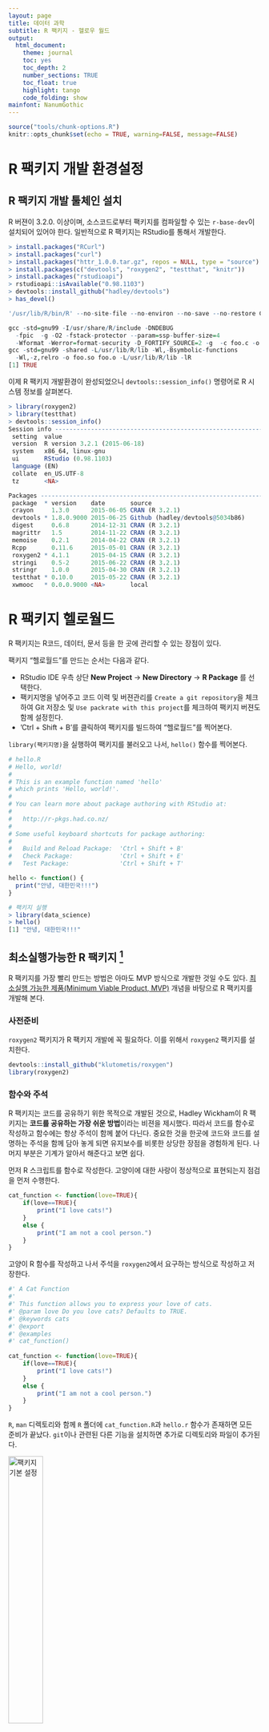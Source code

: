 ```yaml
---
layout: page
title: 데이터 과학
subtitle: R 팩키지 - 헬로우 월드
output:
  html_document:
    theme: journal
    toc: yes
    toc_depth: 2
    number_sections: TRUE
    toc_float: true
    highlight: tango
    code_folding: show
mainfont: NanumGothic
---
```



``` r
source("tools/chunk-options.R")
knitr::opts_chunk$set(echo = TRUE, warning=FALSE, message=FALSE)
```

# R 팩키지 개발 환경설정 {#r-pkg-setup}

## R 팩키지 개발 툴체인 설치 {#r-pkg-toolchain} 

R 버젼이 3.2.0. 이상이며, 소스코드로부터 팩키지를 컴파일할 수 있는 `r-base-dev`이 설치되어 있어야 한다. 일반적으로 R 팩키지는 RStudio를 통해서 개발한다.

``` r
> install.packages("RCurl")
> install.packages("curl")
> install.packages("httr_1.0.0.tar.gz", repos = NULL, type = "source")
> install.packages(c("devtools", "roxygen2", "testthat", "knitr"))
> install.packages("rstudioapi")
> rstudioapi::isAvailable("0.98.1103")
> devtools::install_github("hadley/devtools")
> has_devel()

'/usr/lib/R/bin/R' --no-site-file --no-environ --no-save --no-restore CMD SHLIB foo.c 

gcc -std=gnu99 -I/usr/share/R/include -DNDEBUG
  -fpic  -g -O2 -fstack-protector --param=ssp-buffer-size=4 
  -Wformat -Werror=format-security -D_FORTIFY_SOURCE=2 -g  -c foo.c -o foo.o
gcc -std=gnu99 -shared -L/usr/lib/R/lib -Wl,-Bsymbolic-functions 
  -Wl,-z,relro -o foo.so foo.o -L/usr/lib/R/lib -lR
[1] TRUE
```

이제 R 팩키지 개발환경이 완성되었으니 `devtools::session_info()` 명령어로 R 시스템 정보를 살펴본다.

``` r
> library(roxygen2)
> library(testthat)
> devtools::session_info()
Session info ------------------------------------------------------------------------------------------
 setting  value                       
 version  R version 3.2.1 (2015-06-18)
 system   x86_64, linux-gnu           
 ui       RStudio (0.98.1103)         
 language (EN)                        
 collate  en_US.UTF-8                 
 tz       <NA>                        

Packages ----------------------------------------------------------------------------------------------
 package  * version    date       source                          
 crayon     1.3.0      2015-06-05 CRAN (R 3.2.1)                  
 devtools * 1.8.0.9000 2015-06-25 Github (hadley/devtools@5034b86)
 digest     0.6.8      2014-12-31 CRAN (R 3.2.1)                  
 magrittr   1.5        2014-11-22 CRAN (R 3.2.1)                  
 memoise    0.2.1      2014-04-22 CRAN (R 3.2.1)                  
 Rcpp       0.11.6     2015-05-01 CRAN (R 3.2.1)                  
 roxygen2 * 4.1.1      2015-04-15 CRAN (R 3.2.1)                  
 stringi    0.5-2      2015-06-22 CRAN (R 3.2.1)                  
 stringr    1.0.0      2015-04-30 CRAN (R 3.2.1)                  
 testthat * 0.10.0     2015-05-22 CRAN (R 3.2.1)                  
 xwmooc   * 0.0.0.9000 <NA>       local               
```

# R 팩키지 헬로월드 {#r-pkg-hello-world}

R 팩키지는 R코드, 데이터, 문서 등을 한 곳에 관리할 수 있는 장점이 있다. 

팩키지 "헬로월드"를 만드는 순서는 다음과 같다.

- RStudio IDE 우측 상단 **New Project** &rarr; **New Directory** &rarr; **R Package** 를 선택한다.
- 팩키지명을 넣어주고 코드 이력 및 버젼관리를 `Create a git repository`을 체크하여 Git 저장소 및 `Use packrate with this project`를 체크하여 팩키지 버젼도 함께 설정힌다.
- 'Ctrl + Shift + B'를 클릭하여 팩키지를 빌드하여 "헬로월드"를 찍어본다.

`library(팩키지명)`을 실행하여 팩키지를 불러오고 나서, `hello()` 함수를 찍어본다.

``` r
# hello.R
# Hello, world!
#
# This is an example function named 'hello' 
# which prints 'Hello, world!'.
#
# You can learn more about package authoring with RStudio at:
#
#   http://r-pkgs.had.co.nz/
#
# Some useful keyboard shortcuts for package authoring:
#
#   Build and Reload Package:  'Ctrl + Shift + B'
#   Check Package:             'Ctrl + Shift + E'
#   Test Package:              'Ctrl + Shift + T'

hello <- function() {
  print("안녕, 대한민국!!!")
}

# 팩키지 실행
> library(data_science)
> hello()
[1] "안녕, 대한민국!!!"
```

## 최소실행가능한 R 팩키지 [^r-pkg-mvp]

[^r-pkg-mvp]: [Writing an R package from scratch](https://hilaryparker.com/2014/04/29/writing-an-r-package-from-scratch/)

R 팩키지를 가장 빨리 만드는 방법은 아마도 MVP 방식으로 개발한 것일 수도 있다.
[최소실행 가능한 제품(Minimum Viable Product, MVP)](https://en.wikipedia.org/wiki/Minimum_viable_product) 개념을 바탕으로 R 팩키지를 개발해 본다.


### 사전준비 {#hello-world-pkg-setup}

`roxygen2` 팩키지가 R 팩키지 개발에 꼭 필요하다. 이를 위해서 `roxygen2` 팩키지를 설치한다.

``` r
devtools::install_github("klutometis/roxygen")
library(roxygen2)
```

### 함수와 주석 {#hello-world-pkg-function-comment}

R 팩키지는 코드를 공유하기 위한 목적으로 개발된 것으로, Hadley Wickham이 R 팩키지는 **코드를 공유하는 가장 쉬운 방법**이라는 비젼을 제시했다.
따라서 코드를 함수로 작성하고 함수에는 항상 주석이 함께 붙어 다닌다. 중요한 것을 한곳에 코드와 코드를 설명하는 주석을 함께 담아 놓게 되면 
유지보수를 비롯한 상당한 장점을 경험하게 된다. 나머지 부분은 기계가 알아서 해준다고 보면 쉽다.

먼저 R 스크립트를 함수로 작성한다. 고양이에 대한 사랑이 정상적으로 표현되는지 점검을 먼저 수행한다.


``` r
cat_function <- function(love=TRUE){
    if(love==TRUE){
        print("I love cats!")
    }
    else {
        print("I am not a cool person.")
    }
}
```

고양이 R 함수를 작성하고 나서 주석을 `roxygen2`에서 요구하는 방식으로 작성하고 저장한다.

``` r
#' A Cat Function
#'
#' This function allows you to express your love of cats.
#' @param love Do you love cats? Defaults to TRUE.
#' @keywords cats
#' @export
#' @examples
#' cat_function()
 
cat_function <- function(love=TRUE){
    if(love==TRUE){
        print("I love cats!")
    }
    else {
        print("I am not a cool person.")
    }
}
```

`R`, `man` 디렉토리와 함께 `R` 폴더에 `cat_function.R`과 `hello.r` 함수가 존재하면 모든 준비가 끝났다.
`git`이나 관련된 다른 기능을 설치하면 추가로 디렉토리와 파일이 추가된다. 


<img src="fig/pkg-function-man.png" alt="팩키지 기본 설정" width="37%" />

### 팩키지 빌드 {#hello-world-pkg-build}

팩키지를 빌드하는 명령어는 `hello.r` 주석에 있는 'Ctrl + Shift + B' 단축키를 누르면 빌드가 되고,
library(팩키지명)으로 팩키지를 불러온다. 그러면 작성한 두 함수 `hello()`, `cat_function()`, `cat_function(love=FALSE)`를 실행하면 
실행결과도 확인이 가능하다.

'Ctrl + Shift + D' 단축키를 누르면 이론적으로 `man` 디렉토리 내부에 매뉴얼 문서(.Rd)를 생성하게 되지만 윈도우에서 잘 안 되는 경우가 있다.
필자의 경우 그렇다는 것이다. 절대로 당황하거나 포기하지말고 다음 명령어를 콘솔에서 실행하면 된다.

``` r
> devtools::document(roclets=c('rd', 'collate', 'namespace'))
Updating webzenr documentation
Loading webzenr
Writing cat_function.Rd
Warning: The existing 'NAMESPACE' file was not generated by roxygen2, and will not be overwritten.
```

요약하면, 'Ctrl + Shift + B' 단축키를 누르면 팩키지를 빌드하고 `library(팩키지명)`도 자동실행하여 개발된 팩키지 함수를 직접 테스트도 할 수 있다.
도움말 문서는 'Ctrl + Shift + D' 단축키가 먹지 않는 경우, `devtools::document(roclets=c('rd', 'collate', 'namespace'))` 명령어로 도움말도 함께 생성시킨다.


## 배포 팩키지 생성 [^Karl-Broman-package] {#hello-world-pkg-deployment}

[^Karl-Broman-package]: [R package primer](http://kbroman.org/pkg_primer/)

RStudio 개발환경을 활용하여 함수(`.R`)를 팩키지 내부에 담아내고, 사용법 문서(`.Rd`)를 생성하게 되면 이를 배포할 필요가 있다.
가장 먼저 로컬 컴퓨터에 `.tar.gz` 확장자를 갖는 팩키지를 생성시킨다.


### 콘솔에서 배포용 팩키지 생성시키는 방법 {#hello-world-pkg-console}

윈도우, 맥, 리눅스 터미널을 열고 개발되고 있는 팩키지 디렉토리로 이동한다.
그리고 나서 다음 명령어를 실행하면 팩키지가 `.tar.gz` 확장자를 갖는 압축파일 하나가 생성된다.

``` r
$ R CMD build webzenr
* checking for file 'C:\Users\......\webzenr/DESCRIPTION' ... OK
* preparing 'webzenr':
* checking DESCRIPTION meta-information ... OK
* checking for LF line-endings in source and make files
* checking for empty or unneeded directories
Removed empty directory 'webzenr/fig'
* looking to see if a 'data/datalist' file should be added
* building 'webzenr_0.1.0.tar.gz'
```

### RStudio에서 배포용 팩키지 생성시키는 방법 {#hello-world-pkg-deploy-rstudio}

RStudio에서 배포용 팩키지 생성시키는 방법은 다음과 같다.

``` r
devtools::build()
```

### 개발한 팩키지 설치 {#hello-world-pkg-install}

개발된 팩키지를 설치하는 방법은 `.tar.gz` 압축파일로된 전달받은 팩키지를 설치하는 일반적인 방법과 동일한다.
윈도우, 맥, 리눅스 터미널에서는 다음 명령어를 실행한다.

``` r
$ R CMD INSTALL webzenr_0.1.tar.gz
```

RStudio를 사용할 경우 다음 명령어를 RStudio 스크립트 창이나 콘솔창에서 실행시킨다.

``` r
> install.packages("C:/Users/....../webzenr_0.1.0.tar.gz", repos = NULL, type = "source")
* installing *source* package 'webzenr' ...
** R
** data
*** moving datasets to lazyload DB
** preparing package for lazy loading
** help
*** installing help indices
** building package indices
** testing if installed package can be loaded
*** arch - i386
*** arch - x64
* DONE (webzenr)
```

<img src="fig/webzenr-pkg-installed.png" alt="webzenr 팩키지 설치" width="77%" />
